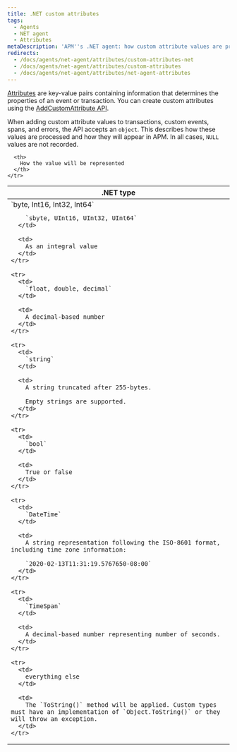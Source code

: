 ```yaml
---
title: .NET custom attributes
tags:
  - Agents
  - NET agent
  - Attributes
metaDescription: 'APM''s .NET agent: how custom attribute values are processed and how they will appear in APM.'
redirects:
  - /docs/agents/net-agent/attributes/custom-attributes-net
  - /docs/agents/net-agent/attributes/custom-attributes
  - /docs/agents/net-agent/attributes/net-agent-attributes
---
```


[Attributes](/docs/features/agent-attributes) are key-value pairs containing information that determines the properties of an event or transaction. You can create custom attributes using the [AddCustomAttribute API](/docs/agents/net-agent/net-agent-api/itransaction/#addcustomattribute).

When adding custom attribute values to transactions, custom events, spans, and errors, the API accepts an `object`. This describes how these values are processed and how they will appear in APM. In all cases, `NULL` values are not recorded.

<table>
  <thead>
    <tr>
      <th>
        .NET type
      </th>

      <th>
        How the value will be represented
      </th>
    </tr>
  </thead>

  <tbody>
    <tr>
      <td>
        `byte, Int16, Int32, Int64`

        `sbyte, UInt16, UInt32, UInt64`
      </td>

      <td>
        As an integral value
      </td>
    </tr>

    <tr>
      <td>
        `float, double, decimal`
      </td>

      <td>
        A decimal-based number
      </td>
    </tr>

    <tr>
      <td>
        `string`
      </td>

      <td>
        A string truncated after 255-bytes.

        Empty strings are supported.
      </td>
    </tr>

    <tr>
      <td>
        `bool`
      </td>

      <td>
        True or false
      </td>
    </tr>

    <tr>
      <td>
        `DateTime`
      </td>

      <td>
        A string representation following the ISO-8601 format, including time zone information:

        `2020-02-13T11:31:19.5767650-08:00`
      </td>
    </tr>

    <tr>
      <td>
        `TimeSpan`
      </td>

      <td>
        A decimal-based number representing number of seconds.
      </td>
    </tr>

    <tr>
      <td>
        everything else
      </td>

      <td>
        The `ToString()` method will be applied. Custom types must have an implementation of `Object.ToString()` or they will throw an exception.
      </td>
    </tr>
  </tbody>
</table>
